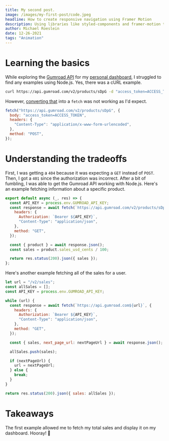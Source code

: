 ```yaml
---
title: My second post.
image: /images/my-first-post/code.jpeg
headline: How to create responsive navigation using Framer Motion
description: Using libraries like styled-components and framer-motion to create a fluid, responsive navigation.
author: Michael Roeslein
date: 12-26-2021
tags: "Animation"
---
```


# Learning the basics

While exploring the [Gumroad API](https://gumroad.com/api) for my [personal dashboard](/dashboard),
I struggled to find any examples using Node.js. Yes, there was a cURL example.

```bash
curl https://api.gumroad.com/v2/products/sDpG -d "access_token=ACCESS_TOKEN" -X GET
```

However, [converting that](https://kigiri.github.io/fetch/) into a `fetch` was not working as I'd expect.

```jsx
fetch("https://api.gumroad.com/v2/products/sDpG", {
  body: "access_token=ACCESS_TOKEN",
  headers: {
    "Content-Type": "application/x-www-form-urlencoded",
  },
  method: "POST",
});
```

# Understanding the tradeoffs

First, I was getting a `404` because it was expecting a `GET` instead of `POST`.
Then, I got a `401` since the authorization was incorrect. After a bit of fumbling,
I was able to get the Gumroad API working with Node.js. Here's an example fetching
information about a specific product.

```js
export default async (_, res) => {
  const API_KEY = process.env.GUMROAD_API_KEY;
  const response = await fetch(`https://api.gumroad.com/v2/products/sDpG`, {
    headers: {
      Authorization: `Bearer ${API_KEY}`,
      "Content-Type": "application/json",
    },
    method: "GET",
  });

  const { product } = await response.json();
  const sales = product.sales_usd_cents / 100;

  return res.status(200).json({ sales });
};
```

Here's another example fetching all of the sales for a user.

```js
let url = "/v2/sales";
const allSales = [];
const API_KEY = process.env.GUMROAD_API_KEY;

while (url) {
  const response = await fetch(`https://api.gumroad.com${url}`, {
    headers: {
      Authorization: `Bearer ${API_KEY}`,
      "Content-Type": "application/json",
    },
    method: "GET",
  });

  const { sales, next_page_url: nextPageUrl } = await response.json();

  allSales.push(sales);

  if (nextPageUrl) {
    url = nextPageUrl;
  } else {
    break;
  }
}

return res.status(200).json({ sales: allSales });
```

# Takeaways

The first example allowed me to fetch my total sales and display it on my dashboard. Hooray! 🎉
